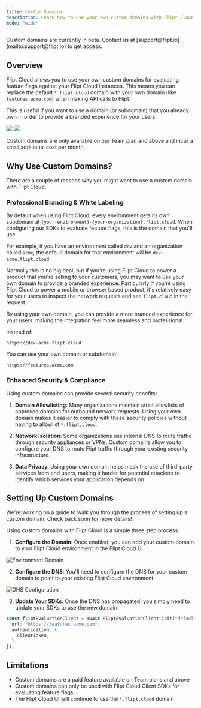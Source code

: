 ```yaml
---
title: Custom Domains
description: Learn how to use your own custom domains with Flipt Cloud
mode: "wide"
---
```


<Note>
  Custom domains are currently in beta. Contact us at
  [support@flipt.io](mailto:support@flipt.io) to get access.
</Note>

## Overview

Flipt Cloud allows you to use your own custom domains for evaluating feature flags against your Flipt Cloud instances. This means you can replace the default `*.flipt.cloud` domain with your own domain (like `features.acme.com`) when making API calls to Flipt.

This is useful if you want to use a domain (or subdomain) that you already own in order to provide a branded experience for your users.

<img
  className="block dark:hidden"
  src="/images/cloud/features/domains/client-evaluation-cloud-light.svg"
/>
<img
  className="hidden dark:block"
  src="/images/cloud/features/domains/client-evaluation-cloud-dark.svg"
/>

<Info>
  Custom domains are only available on our Team plan and above and incur a small
  additional cost per month.
</Info>

## Why Use Custom Domains?

There are a couple of reasons why you might want to use a custom domain with Flipt Cloud.

### Professional Branding & White Labeling

By default when using Flipt Cloud, every environment gets its own subdomain at `{your-environment}-{your-organization}.flipt.cloud`. When configuring our SDKs to evaluate feature flags, this is the domain that you'll use.

For example, if you have an environment called `dev` and an organization called `acme`, the default domain for that environment will be `dev-acme.flipt.cloud`.

Normally this is no big deal, but if you're using Flipt Cloud to power a product that you're selling to your customers, you may want to use your own domain to provide a branded experience. Particularly if you're using Flipt Cloud to power a mobile or browser based product, it's relatively easy for your users to inspect the network requests and see `flipt.cloud` in the request.

By using your own domain, you can provide a more branded experience for your users, making the integration feel more seamless and professional.

Instead of:

```
https://dev-acme.flipt.cloud
```

You can use your own domain or subdomain:

```
https://features.acme.com
```

### Enhanced Security & Compliance

Using custom domains can provide several security benefits:

1. **Domain Allowlisting**: Many organizations maintain strict allowlists of approved domains for outbound network requests. Using your own domain makes it easier to comply with these security policies without having to allowlist `*.flipt.cloud`.

2. **Network Isolation**: Some organizations use internal DNS to route traffic through security appliances or VPNs. Custom domains allow you to configure your DNS to route Flipt traffic through your existing security infrastructure.

3. **Data Privacy**: Using your own domain helps mask the use of third-party services from end users, making it harder for potential attackers to identify which services your application depends on.

## Setting Up Custom Domains

<Tip>
  We're working on a guide to walk you through the process of setting up a
  custom domain. Check back soon for more details!
</Tip>

Using custom domains with Flipt Cloud is a simple three step process:

1. **Configure the Domain**: Once enabled, you can add your custom domain to your Flipt Cloud environment in the Flipt Cloud UI.

![Environment Domain](/images/cloud/features/domains/environment-domain.png)

2. **Configure the DNS**: You'll need to configure the DNS for your custom domain to point to your existing Flipt Cloud environment.

![DNS Configuration](/images/cloud/features/domains/dns-configuration.png)

3. **Update Your SDKs**: Once the DNS has propagated, you simply need to update your SDKs to use the new domain.

```typescript {2}
const fliptEvaluationClient = await FliptEvaluationClient.init("default", {
  url: "https://features.acme.com",
  authentication: {
    clientToken,
  },
});
```

## Limitations

- Custom domains are a paid feature available on Team plans and above
- Custom domains can only be used with Flipt Cloud Client SDKs for evaluating feature flags
- The Flipt Cloud UI will continue to use the `*.flipt.cloud` domain
